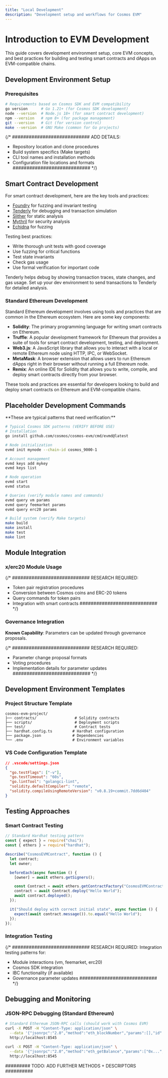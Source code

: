 ```yaml
---
title: "Local Development"
description: "Development setup and workflows for Cosmos EVM"
---
```


# Introduction to EVM Development

This guide covers development environment setup, core EVM concepts, and best practices for building and testing smart contracts and dApps on EVM-compatible chains.

## Development Environment Setup

### Prerequisites

```bash
# Requirements based on Cosmos SDK and EVM compatibility
go version      # Go 1.21+ (for Cosmos SDK development)
node --version  # Node.js 18+ (for smart contract development)
npm --version   # npm 8+ (for package management)
git --version   # Git (for version control)
make --version  # GNU Make (common for Go projects)
```
{/*
############################
ADD DETAILS:
- Repository location and clone procedures
- Build system specifics (Make targets)
- CLI tool names and installation methods
- Configuration file locations and formats
############################
*/}

## Smart Contract Development

For smart contract development, here are the key tools and practices:

- [Foundry](https://book.getfoundry.sh/) for fuzzing and invariant testing
- [Tenderly](https://tenderly.co/) for debugging and transaction simulation
- [Slither](https://github.com/crytic/slither) for static analysis
- [Mythril](https://github.com/ConsenSys/mythril) for security analysis
- [Echidna](https://github.com/crytic/echidna) for fuzzing

Testing best practices:
- Write thorough unit tests with good coverage
- Use fuzzing for critical functions
- Test state invariants
- Check gas usage
- Use formal verification for important code

Tenderly helps debug by showing transaction traces, state changes, and gas usage. Set up your dev environment to send transactions to Tenderly for detailed analysis.

### Standard Ethereum Development

Standard Ethereum development involves using tools and practices that are common in the Ethereum ecosystem. Here are some key components:

- **Solidity**: The primary programming language for writing smart contracts on Ethereum.
- **Truffle**: A popular development framework for Ethereum that provides a suite of tools for smart contract development, testing, and deployment.
- **Web3.js**: A JavaScript library that allows you to interact with a local or remote Ethereum node using HTTP, IPC, or WebSocket.
- **MetaMask**: A browser extension that allows users to run Ethereum dApps right in their browser without running a full Ethereum node.
- **Remix**: An online IDE for Solidity that allows you to write, compile, and deploy smart contracts directly from your browser.

These tools and practices are essential for developers looking to build and deploy smart contracts on Ethereum and EVM-compatible chains.

## Placeholder Development Commands

<Note>
**These are typical patterns that need verification:**

```bash
# Typical Cosmos SDK patterns (VERIFY BEFORE USE)
# Installation
go install github.com/cosmos/cosmos-evm/cmd/evmd@latest

# Node initialization
evmd init mynode --chain-id cosmos_9000-1

# Account management
evmd keys add mykey
evmd keys list

# Node operation
evmd start
evmd status

# Queries (verify module names and commands)
evmd query vm params
evmd query feemarket params
evmd query erc20 params

# Build system (verify Make targets)
make build
make install
make test
make lint
```
</Note>

## Module Integration

### x/erc20 Module Usage

{/*
############################
RESEARCH REQUIRED:
- Token pair registration procedures
- Conversion between Cosmos coins and ERC-20 tokens
- Query commands for token pairs
- Integration with smart contracts
############################
*/}

### Governance Integration

**Known Capability**: Parameters can be updated through governance proposals.

{/*
############################
RESEARCH REQUIRED:
- Parameter change proposal formats
- Voting procedures
- Implementation details for parameter updates
############################
*/}

## Development Environment Templates

### Project Structure Template

```
cosmos-evm-project/
├── contracts/                 # Solidity contracts
├── scripts/                   # Deployment scripts
├── test/                      # Contract tests
├── hardhat.config.ts         # Hardhat configuration
├── package.json              # Dependencies
└── .env                      # Environment variables
```

### VS Code Configuration Template

```json
// .vscode/settings.json
{
  "go.testFlags": ["-v"],
  "go.testTimeout": "60s",
  "go.lintTool": "golangci-lint",
  "solidity.defaultCompiler": "remote",
  "solidity.compileUsingRemoteVersion": "v0.8.19+commit.7dd6d404"
}
```

## Testing Approaches

### Smart Contract Testing

```javascript
// Standard Hardhat testing pattern
const { expect } = require("chai");
const { ethers } = require("hardhat");

describe("CosmosEVMContract", function () {
  let contract;
  let owner;

  beforeEach(async function () {
    [owner] = await ethers.getSigners();

    const Contract = await ethers.getContractFactory("CosmosEVMContract");
    contract = await Contract.deploy("Hello World");
    await contract.deployed();
  });

  it("Should deploy with correct initial state", async function () {
    expect(await contract.message()).to.equal("Hello World");
  });
});
```

### Integration Testing

{/*
############################
RESEARCH REQUIRED: Integration testing patterns for:
- Module interactions (vm, feemarket, erc20)
- Cosmos SDK integration
- IBC functionality (if available)
- Governance parameter updates
############################
*/}

## Debugging and Monitoring

### JSON-RPC Debugging (Standard Ethereum)

```bash
# Standard Ethereum JSON-RPC calls (should work with Cosmos EVM)
curl -X POST -H "Content-Type: application/json" \
  --data '{"jsonrpc":"2.0","method":"eth_blockNumber","params":[],"id":1}' \
  http://localhost:8545

curl -X POST -H "Content-Type: application/json" \
  --data '{"jsonrpc":"2.0","method":"eth_getBalance","params":["0x...","latest"],"id":1}' \
  http://localhost:8545
```
######### TODO: ADD FURTHER METHODS + DESCRIPTORS ##########